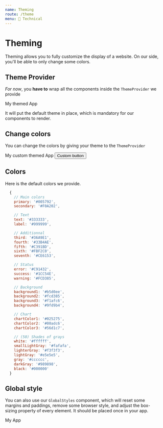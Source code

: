 ```yaml
---
name: Theming
route: /theme
menu: 🧰 Technical
---
```



# Theming

Theming allows you to fully customize the display of a website.
On our side, you'll be able to only change some colors.

## Theme Provider

_For now_, you **have to** wrap all the components inside the `ThemeProvider` we provide

<Playground>
  <ThemeProvider>My themed App</ThemeProvider>
</Playground>

It will put the default theme in place, which is mandatory for our components to render.

## Change colors

You can change the colors by giving your theme to the `ThemeProvider`

<Playground>
  <ThemeProvider
    theme={{
      colors: {
        primary: '#938293',
      },
    }}
  >
    My custom themed App <Button href="/">Custom button</Button>
  </ThemeProvider>
</Playground>

## Colors

Here is the default colors we provide.

```js
  {
    // Main colors
    primary: '#005792',
    secondary: '#F0A202',

    // Text
    text: '#333333',
    label: '#999999',

    // Additionnal
    third: '#36A9E1',
    fourth: '#33B4AE',
    fifth: '#C391BD',
    sixth: '#FBF2C0',
    seventh: '#CE6153',

    // Status
    error: '#C91432',
    success: '#1CC54E',
    warning: '#FCD385',

    // Background
    background1: '#b5d0ee',
    background2: '#fcd385',
    background3: '#f1afc6',
    background4: '#9fd9b4',

    // Chart
    chartColor1: '#025275',
    chartColor2: '#00adc6',
    chartColor3: '#56d1c7',

    // (50) Shades of grays
    white: '#ffffff',
    smallLightGray: '#fafafa',
    lighterGray: '#f3f3f3',
    lightGray: '#e5e5e5',
    gray: '#cccccc',
    darkGray: '#989898',
    black: '#000000'
  }
```

## Global style

You can also use our `GlobalStyles` component, which will reset some margins and paddings, remove some browser style, and adjust the box-sizing property of every element.
It should be placed once in your app.

<Playground>
  <div>
    <GlobalStyles />
    My App
  </div>
</Playground>
